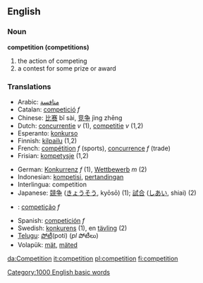 ==English==
===Noun===
'''competition (competitions)'''
# the action of competing
# a contest for some prize or award

=== Translations ===
{{top}}
*Arabic: [[منافسة]]
*Catalan: [[competició]] ''f''
*Chinese: [[比赛]] bǐ sài, [[竞争]] jìng zhēng
*Dutch: [[concurrentie]] ''v'' (1), [[competitie]] ''v'' (1,2)
*Esperanto: [[konkurso]]
*Finnish: [[kilpailu]] (1,2)
*French: [[compétition]] ''f'' (sports), [[concurrence]] ''f'' (trade)
*Frisian: [[kompetysje]] (1,2)
{{mid}}
*German: [[Konkurrenz]] ''f'' (1), [[Wettbewerb]] ''m'' (2)
*Indonesian: [[kompetisi]], [[tanding|pertandingan]]
*Interlingua: competition
*Japanese: [[競争]] ([[きょうそう]], kyōsō) (1); [[試合]] ([[しあい]], shiai) (2)
*{{pt}}: [[competição]] ''f''
*Spanish: [[competición]] ''f''
*Swedish: [[konkurens]] (1), en [[tävling]] (2)
*[[Telugu]]: [[పోటీ]](poti) (''pl'' పోటీలు)
*Volapük: [[mät]], [[mäted]]
{{bottom}}

[[Category:1000 English basic words]]

[[da:Competition]]
[[it:competition]]
[[pl:competition]]
[[fi:competition]]